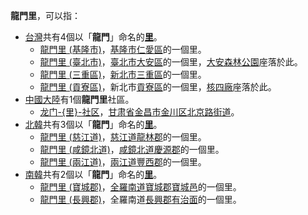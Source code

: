 '''龍門里'''，可以指：
*[[台灣|台灣]]共有4個以「'''龍門'''」命名的'''[[里_(中華民國)|里]]'''。
**[[龍門里_(基隆市)|龍門里 (基隆市)]]，[[基隆市|基隆市]][[仁愛區|仁愛區]]的一個里。
**[[龍門里_(臺北市)|龍門里 (臺北市)]]，[[臺北市|臺北市]][[大安區_(臺北市)|大安區]]的一個里，[[大安森林公園|大安森林公園]]座落於此。
**[[龍門里_(三重區)|龍門里 (三重區)]]，[[新北市|新北市]][[三重區|三重區]]的一個里。
**[[龍門里_(貢寮區)|龍門里 (貢寮區)]]，新北市[[貢寮區|貢寮區]]的一個里，[[核四廠|核四廠]]座落於此。
*[[中國大陸|中國大陸]]有1個'''龍門里'''社區。
**[[龙门里社区|龙门-{里}-社区]]，[[甘肃省|甘肃省]][[金昌市|金昌市]][[金川区|金川区]][[北京路街道_(金昌市)|北京路街道]]。
*[[北韓|北韓]]共有3個以「'''龍門'''」命名的'''[[里|里]]'''。
**[[龍門里_(慈江道)|龍門里 (慈江道)]]，[[慈江道|慈江道]][[龍林郡|龍林郡]]的一個里。
**[[龍門里_(咸鏡北道)|龍門里 (咸鏡北道)]]，[[咸鏡北道|咸鏡北道]][[慶源郡|慶源郡]]的一個里。
**[[龍門里_(兩江道)|龍門里 (兩江道)]]，[[兩江道|兩江道]][[豐西郡|豐西郡]]的一個里。
*[[南韓|南韓]]共有2個以「'''龍門'''」命名的'''[[里|里]]'''。
**[[龍門里_(寶城郡)|龍門里 (寶城郡)]]，[[全羅南道|全羅南道]][[寶城郡|寶城郡]][[寶城邑|寶城邑]]的一個里。
**[[龍門里_(長興郡)|龍門里 (長興郡)]]，全羅南道[[長興郡|長興郡]][[有治面|有治面]]的一個里。

{{Disambiguation|Cat=三字亞洲地名消歧義}}